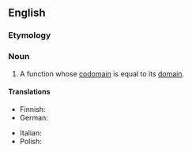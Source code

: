 ==English==

===Etymology===
{{prefix|en|endo|function}}

===Noun===
{{en-noun}}

# {{lb|en|mathematics}} A function whose [[codomain]] is equal to its [[domain]].

====Translations====
{{trans-top|function whose codomain is equal to its domain}}
* Finnish: {{t-needed|fi}}
* German: {{t|de|Endofunktion|f}}
{{trans-mid}}
* Italian: {{t|it|endofunzione|f}}
* Polish: {{t-needed|pl}}
{{trans-bottom}}
